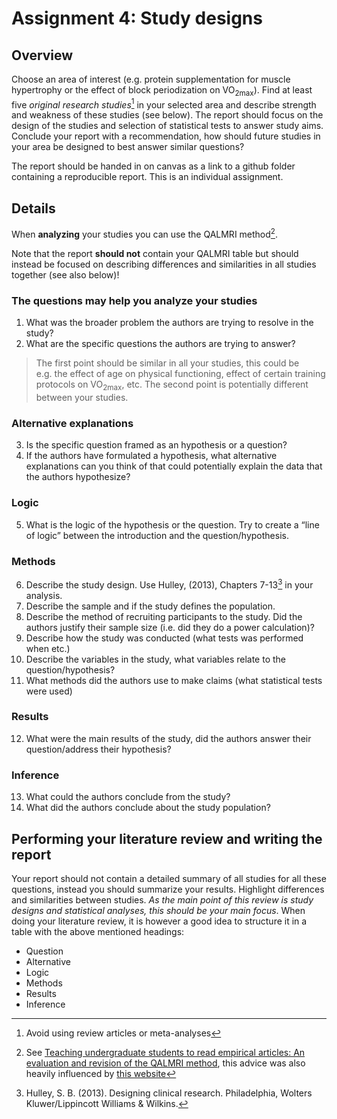 # Assignment 4: Study designs


## Overview
Choose an area of interest (e.g. protein supplementation for muscle hypertrophy or the effect of block
periodization on VO<sub>2max</sub>). Find at least five *original research studies*^[Avoid using review articles or meta-analyses] in your selected area and describe strength and weakness of these studies (see below). The report should focus on the design of the studies and selection of statistical tests to answer study aims.
Conclude your report with a recommendation, how should future studies in your area be designed to best
answer similar questions?

The report should be handed in on canvas as a link to a github folder containing a reproducible report. This is an individual assignment.


## Details

When **analyzing** your studies you can use the QALMRI method^[See [Teaching undergraduate students to read empirical articles: An evaluation and revision of the QALMRI method](https://psyarxiv.com/p39sc/), this advice was also heavily influenced by [this website](https://bartlettje.github.io/2021-10-06-learning-to-read-scientific-journal-articles/)].

Note that the report **should not** contain your QALMRI table but should instead be focused on describing differences and similarities in all studies together (see also below)!

### The questions may help you analyze your studies

1. What was the broader problem the authors are trying to resolve in the study?
2. What are the specific questions the authors are trying to answer?

> The first point should be similar in all your studies, this could be e.g. the effect of age on physical functioning, effect of certain training protocols on VO<sub>2max</sub>, etc.
The second point is potentially different between your studies.

### Alternative explanations

3. Is the specific question framed as an hypothesis or a question?
4. If the authors have formulated a hypothesis, what alternative explanations can you think of that could potentially explain the data that the authors hypothesize?

### Logic

5. What is the logic of the hypothesis or the question. Try to create a "line of logic" between the introduction and the question/hypothesis.

### Methods

6. Describe the study design. Use Hulley, (2013), Chapters 7-13^[Hulley, S. B. (2013). Designing clinical research. Philadelphia, Wolters Kluwer/Lippincott Williams & Wilkins.] in your analysis.
7. Describe the sample and if the study defines the population.
8. Describe the method of recruiting participants to the study. Did the authors justify their sample size (i.e. did they do a power calculation)?
9. Describe how the study was conducted (what tests was performed when etc.)
10. Describe the variables in the study, what variables relate to the question/hypothesis?
11. What methods did the authors use to make claims (what statistical tests were used)

### Results
12. What were the main results of the study, did the authors answer their question/address their hypothesis?

### Inference
13. What could the authors conclude from the study?
14. What did the authors conclude about the study population?

## Performing your literature review and writing the report

Your report should not contain a detailed summary of all studies for all these questions, instead you should summarize your results. Highlight differences and similarities between studies. *As the main point of this review is study designs and statistical analyses, this should be your main focus*. When doing your literature review, it is however a good idea to structure it in a table with the above mentioned headings:

- Question
- Alternative
- Logic
- Methods 
- Results
- Inference
